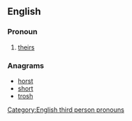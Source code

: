 ==English==

===Pronoun===
{{en-pron|desc=possessive pronoun|possessive determiner|thor}}

# {{context|Geordie|lang=en}} [[theirs]]

===Anagrams===
* [[horst#English|horst]]
* [[short#English|short]]
* [[trosh#English|trosh]]

[[Category:English third person pronouns]]